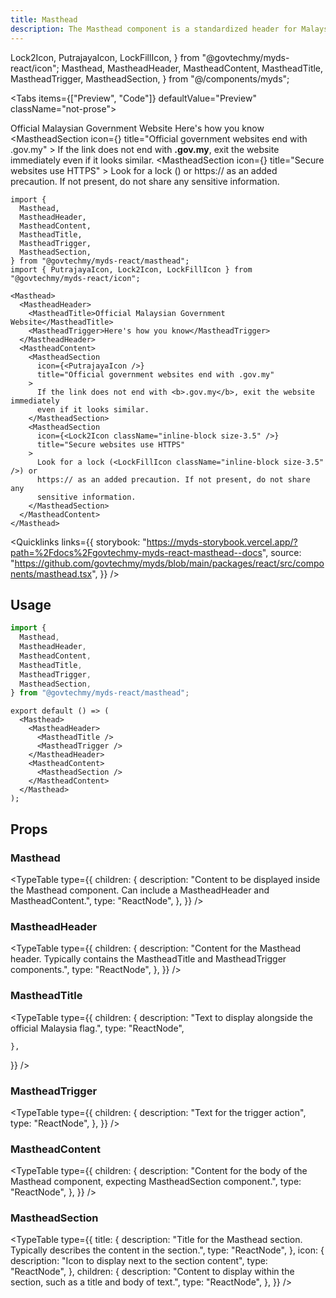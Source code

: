 ```yaml
---
title: Masthead
description: The Masthead component is a standardized header for Malaysian government websites.
---
```


  Lock2Icon,
  PutrajayaIcon,
  LockFillIcon,
} from "@govtechmy/myds-react/icon";
  Masthead,
  MastheadHeader,
  MastheadContent,
  MastheadTitle,
  MastheadTrigger,
  MastheadSection,
} from "@/components/myds";

<Tabs items={["Preview", "Code"]} defaultValue="Preview" className="not-prose">
  <Tab value="Preview">
    <div className="h-[250px] w-full">
      <Masthead>
        <MastheadHeader>
          <MastheadTitle>Official Malaysian Government Website</MastheadTitle>
          <MastheadTrigger>Here's how you know</MastheadTrigger>
        </MastheadHeader>
        <MastheadContent>
          <MastheadSection
            icon={<PutrajayaIcon />}
            title="Official government websites end with .gov.my"
          >
            If the link does not end with <b>.gov.my</b>, exit the website immediately even if it looks similar.
          </MastheadSection>
          <MastheadSection
            icon={<Lock2Icon className="inline-block size-3.5" />}
            title="Secure websites use HTTPS"
          >
            Look for a lock (<LockFillIcon className="inline-block size-3.5" />) or https:// as an added precaution. If not present, do not share any sensitive information.
          </MastheadSection>
        </MastheadContent>
      </Masthead>
    </div>
  </Tab>
  <Tab value="Code">
```tsx
import {
  Masthead,
  MastheadHeader,
  MastheadContent,
  MastheadTitle,
  MastheadTrigger,
  MastheadSection,
} from "@govtechmy/myds-react/masthead";
import { PutrajayaIcon, Lock2Icon, LockFillIcon } from "@govtechmy/myds-react/icon";

<Masthead>
  <MastheadHeader>
    <MastheadTitle>Official Malaysian Government Website</MastheadTitle>
    <MastheadTrigger>Here's how you know</MastheadTrigger>
  </MastheadHeader>
  <MastheadContent>
    <MastheadSection
      icon={<PutrajayaIcon />}
      title="Official government websites end with .gov.my"
    >
      If the link does not end with <b>.gov.my</b>, exit the website immediately
      even if it looks similar.
    </MastheadSection>
    <MastheadSection
      icon={<Lock2Icon className="inline-block size-3.5" />}
      title="Secure websites use HTTPS"
    >
      Look for a lock (<LockFillIcon className="inline-block size-3.5" />) or
      https:// as an added precaution. If not present, do not share any
      sensitive information.
    </MastheadSection>
  </MastheadContent>
</Masthead>
```

  </Tab>
</Tabs>

<Quicklinks
  links={{
    storybook:
      "https://myds-storybook.vercel.app/?path=%2Fdocs%2Fgovtechmy-myds-react-masthead--docs",
    source:
      "https://github.com/govtechmy/myds/blob/main/packages/react/src/components/masthead.tsx",
  }}
/>

## Usage

```ts copy title="Import"
import {
  Masthead,
  MastheadHeader,
  MastheadContent,
  MastheadTitle,
  MastheadTrigger,
  MastheadSection,
} from "@govtechmy/myds-react/masthead";
```

```tsx copy title="Anatomy"
export default () => (
  <Masthead>
    <MastheadHeader>
      <MastheadTitle />
      <MastheadTrigger />
    </MastheadHeader>
    <MastheadContent>
      <MastheadSection />
    </MastheadContent>
  </Masthead>
);
```

## Props

### Masthead

<TypeTable
  type={{
    children: {
      description:
        "Content to be displayed inside the Masthead component. Can include a MastheadHeader and MastheadContent.",
      type: "ReactNode",
    },
  }}
/>

### MastheadHeader

<TypeTable
  type={{
    children: {
      description:
        "Content for the Masthead header. Typically contains the MastheadTitle and MastheadTrigger components.",
      type: "ReactNode",
    },
  }}
/>

### MastheadTitle

<TypeTable
  type={{
    children: {
      description: "Text to display alongside the official Malaysia flag.",
      type: "ReactNode",

    },

}}
/>

### MastheadTrigger

<TypeTable
  type={{
    children: {
      description: "Text for the trigger action",
      type: "ReactNode",
    },
  }}
/>

### MastheadContent

<TypeTable
  type={{
    children: {
      description:
        "Content for the body of the Masthead component, expecting MastheadSection component.",
      type: "ReactNode",
    },
  }}
/>

### MastheadSection

<TypeTable
  type={{
    title: {
      description:
        "Title for the Masthead section. Typically describes the content in the section.",
      type: "ReactNode",
    },
    icon: {
      description: "Icon to display next to the section content",
      type: "ReactNode",
    },
    children: {
      description:
        "Content to display within the section, such as a title and body of text.",
      type: "ReactNode",
    },
  }}
/>
